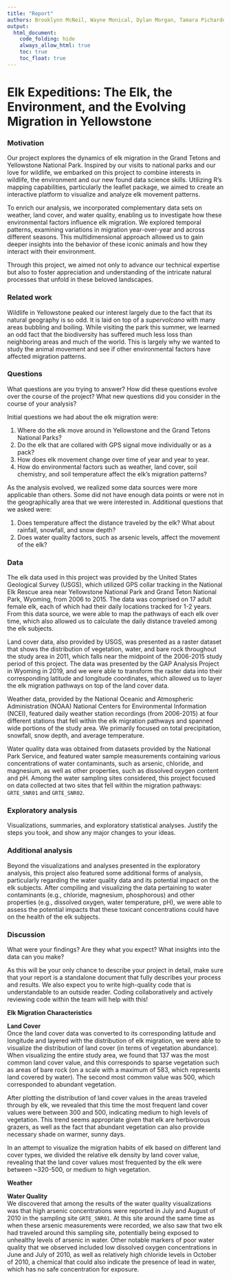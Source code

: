 ```yaml
---
title: "Report"
authors: Brooklynn McNeil, Wayne Monical, Dylan Morgan, Tamara Pichardo
output: 
  html_document:
    code_folding: hide
    always_allow_html: true
    toc: true
    toc_float: true
---
```


# Elk Expeditions: The Elk, the Environment, and the Evolving Migration in Yellowstone  

### Motivation  

Our project explores the dynamics of elk migration in the Grand Tetons and Yellowstone National Park. Inspired by our visits to national parks and our love for wildlife, we embarked on this project to combine interests in wildlife, the environment and our new found data science skills. Utilizing R's mapping capabilities, particularly the leaflet package, we aimed to create an interactive platform to visualize and analyze elk movement patterns.

To enrich our analysis, we incorporated complementary data sets on weather, land cover, and water quality, enabling us to investigate how these environmental factors influence elk migration. We explored temporal patterns, examining variations in migration year-over-year and across different seasons. This multidimensional approach allowed us to gain deeper insights into the behavior of these iconic animals and how they interact with their environment.

Through this project, we aimed not only to advance our technical expertise but also to foster appreciation and understanding of the intricate natural processes that unfold in these beloved landscapes.

### Related work  

Wildlife in Yellowstone peaked our interest largely due to the fact that its natural geography is so odd. It is laid on top of a *supervolcano* with many areas bubbling and boiling. While visiting the park this summer, we learned an odd fact that the biodiversity has suffered much less loss than neighboring areas and much of the world. This is largely why we wanted to study the animal movement and see if other environmental factors have affected migration patterns. 

### Questions  

What questions are you trying to answer? How did these questions evolve over the course of the project? What new questions did you consider in the course of your analysis?  

Initial questions we had about the elk migration were:  

1.  Where do the elk move around in Yellowstone and the Grand Tetons National Parks?  
2.  Do the elk that are collared with GPS signal move individually or as a pack?  
3.  How does elk movement change over time of year and year to year.  
4.  How do environmental factors such as weather, land cover, soil chemistry, and soil temperature affect the elk's migration patterns?  

As the analysis evolved, we realized some data sources were more applicable than others. Some did not have enough data points or were not in the geographically area that we were interested in. Additional questions that we asked were:  

1.  Does temperature affect the distance traveled by the elk? What about rainfall, snowfall, and snow depth?  
2.  Does water quality factors, such as arsenic levels, affect the movement of the elk?  

### Data  

The elk data used in this project was provided by the United States Geological Survey (USGS), which utilized GPS collar tracking in the National Elk Rescue area near Yellowstone National Park and Grand Teton National Park, Wyoming, from 2006 to 2015. The data was comprised on 17 adult female elk, each of which had their daily locations tracked for 1-2 years. From this data source, we were able to map the pathways of each elk over time, which also allowed us to calculate the daily distance traveled among the elk subjects.  

Land cover data, also provided by USGS, was presented as a raster dataset that shows the distribution of vegetation, water, and bare rock throughout the study area in 2011, which falls near the midpoint of the 2006-2015 study period of this project. The data was presented by the GAP Analysis Project in Wyoming in 2019, and we were able to transform the raster data into their corresponding latitude and longitude coordinates, which allowed us to layer the elk migration pathways on top of the land cover data.  

Weather data, provided by the National Oceanic and Atmospheric Administration (NOAA) National Centers for Environmental Information (NCEI), featured daily weather station recordings (from 2006-2015) at four different stations that fell within the elk migration pathways and spanned wide portions of the study area. We primarily focused on total precipitation, snowfall, snow depth, and average temperature.  

Water quality data was obtained from datasets provided by the National Park Service, and featured water sample measurements containing various concentrations of water contaminants, such as arsenic, chloride, and magnesium, as well as other properties, such as dissolved oxygen content and pH. Among the water sampling sites considered, this project focused on data collected at two sites that fell within the migration pathways: `GRTE_SNR01` and `GRTE_SNR02`.  

### Exploratory analysis  

Visualizations, summaries, and exploratory statistical analyses. Justify the steps you took, and show any major changes to your ideas.  





### Additional analysis  

Beyond the visualizations and analyses presented in the exploratory analysis, this project also featured some additional forms of analysis, particularly regarding the water quality data and its potential impact on the elk subjects. After compiling and visualizing the data pertaining to water contaminants (e.g., chloride, magnesium, phosphorous) and other properties (e.g., dissolved oxygen, water temperature, pH), we were able to assess the potential impacts that these toxicant concentrations could have on the health of the elk subjects. 

### Discussion

What were your findings? Are they what you expect? What insights into the data can you make?

As this will be your only chance to describe your project in detail, make sure that your report is a standalone document that fully describes your process and results. We also expect you to write high-quality code that is understandable to an outside reader. Coding collaboratively and actively reviewing code within the team will help with this!

**Elk Migration Characteristics**  


**Land Cover**  
Once the land cover data was converted to its corresponding latitude and longitude and layered with the distribution of elk migration, we were able to visualize the distribution of land cover (in terms of vegetation abundance). When visualizing the entire study area, we found that 137 was the most common land cover value, and this corresponds to sparse vegetation such as areas of bare rock (on a scale with a maximum of 583, which represents land covered by water). The second most common value was 500, which corresponded to abundant vegetation.  

After plotting the distribution of land cover values in the areas traveled through by elk, we revealed that this time the most frequent land cover values were between 300 and 500, indicating medium to high levels of vegetation. This trend seems appropriate given that elk are herbivorous grazers, as well as the fact that abundant vegetation can also provide necessary shade on warmer, sunny days.  

In an attempt to visualize the migration habits of elk based on different land cover types, we divided the relative elk density by land cover value, revealing that the land cover values most frequented by the elk were between ~320-500, or medium to high vegetation. 

**Weather**  


**Water Quality**  
We discovered that among the results of the water quality visualizations was that high arsenic concentrations were reported in July and August of 2010 in the sampling site `GRTE_SNR01`. At this site around the same time as when these arsenic measurements were recorded, we also saw that two elk had traveled around this sampling site, potentially being exposed to unhealthy levels of arsenic in water. Other notable markers of poor water quality that we observed included low dissolved oxygen concentrations in June and July of 2010, as well as relatively high chloride levels in October of 2010, a chemical that could also indicate the presence of lead in water, which has no safe concentration for exposure.  











